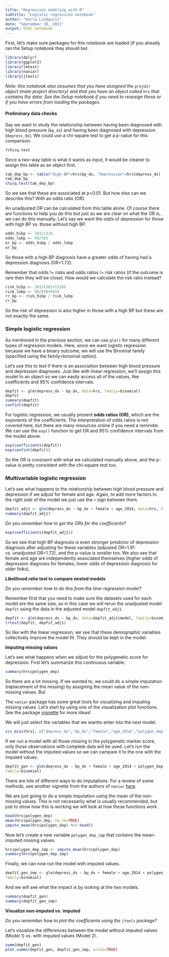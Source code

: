 ```yaml
---
title: "Regression modeling with R"
subtitle: "Logistic regression notebook"
author: "Karla Lindquist"
date: "September 30, 2021"
output: html_notebook
---
```


First, let's make sure packages for this notebook are loaded (if you already ran the Setup notebook they should be).

```r
library(dplyr)
library(ggplot2)
library(lmtest)
library(naniar)
library(jtools)
```

*Note: this notebook also assumes that you have assigned the `projdir` object (main project directory) and that you have an object called `hrs` that contains the data. See the Setup notebook if you need to reassign these or if you have errors from loading the packages.*

#### Preliminary data checks

Say we want to study the relationship between having been diagnosed with high blood pressure (`bp_dx`) and having been diagnosed with depression (`depress_dx`). We could use a chi-square test to get a p-value for this comparison.

```r
?chisq.test
```

Since a two-way table is what it wants as input, it would be cleaner to assign this table as an object first.

```r
tab_dep_bp <- table("High BP"=hrs$bp_dx, "Depression"=hrs$depress_dx)
tab_dep_bp
chisq.test(tab_dep_bp)
```

So we see that these are associated at p\<0.01. But how else can we describe this? With an odds ratio (OR).

An unadjusted OR can be calculated from this table alone. Of course there are functions to help you do this but just so we are clear on what the OR is, we can do this manually. Let's say we want the odds of depression for those with high BP vs. those without high BP.

```r
odds_hibp <- 381/1316 
odds_lobp <- 98/583
or_bp <- odds_hibp / odds_lobp
or_bp
```

So those with a high BP diagnosis have a greater odds of having had a depression diagnosis (OR=1.72).

Remember that odds != risks and odds ratios != risk ratios (if the outcome is rare then they will be close). How would we calculate the risk ratio instead?

```r
risk_hibp <- 381/(381+1316)
risk_lobp <- 98/(98+583)
rr_bp <- risk_hibp / risk_lobp
rr_bp
```

So the risk of depression is also higher in those with a high BP but these are not exactly the same.

### Simple logistic regression

As mentioned in the previous section, we can use `glm()` for many different types of regression models. Here, since we want logistic regression because we have a binary outcome, we will use the Binomial family (specified using the family=binomial option).

Let's use this to test if there is an association between high blood pressure and depression diagnoses. Just like with linear regression, we'll assign this model to an object so we can easily access all of the values, like coefficients and 95% confidence intervals.

```r
depfit <- glm(depress_dx ~ bp_dx, data=hrs, family=binomial) 
depfit 
summary(depfit) 
confint(depfit)
```

For logistic regression, we usually present **odds ratios (OR)**, which are the exponents of the coefficients. The interpretation of odds ratios is not covered here, but there are many resources online if you need a reminder. We can use the `exp()` function to get OR and 95% confidence intervals from the model above.

```r
exp(coefficients(depfit))
exp(confint(depfit))
```

So the OR is consisent with what we calculated manually above, and the p-value is pretty consistent with the chi-square test too.

### Multivariable logistic regression

Let's see what happens to the relationship between high blood pressure and depression if we adjust for female and age. Again, to add more factors to the right side of the model we just use the `+` sign between them.

```r
depfit_adj1 <- glm(depress_dx ~ bp_dx + female + age_2014, data=hrs, family=binomial) 
summary(depfit_adj1)
```

*Do you remember how to get the ORs for the coefficients?*

```r
exp(coefficients(depfit_adj1))
```

So we see that high BP diagnosis is even stronger predictor of depression diagnosis after adjusting for these variables (adjusted OR=1.91 vs. unadjusted OR=1.72), and the p-value is smaller too. We also see that female and age are independently associated themselves (higher odds of depression diagnosis for females, lower odds of depression diagnosis for older folks).

**Likelihood ratio test to compare nested models**

*Do you remember how to do this from the liner regression model?*

Remember first that you need to make sure the datasets used for each model are the same size, so in this case we will rerun the unadjusted model `depfit` using the data in the adjusted model `depfit_adj1`.

```r
depfit <- glm(depress_dx ~ bp_dx, data=depfit_adj1$model, family=binomial)
lrtest(depfit, depfit_adj1)
```

So like with the linear regression, we see that these demographic variables collectively improve the model fit. They should be kept in the model.

**Imputing missing values**

Let's see what happens when we adjust for the polygenetic score for depression. First let's summarize this continuous variable.

```r
summary(hrs$polygen_dep)
```

So there are a lot missing. If we wanted to, we could do a simple imputation (replacement of the missing) by assigning the mean value of the non-missing values. But

The `naniar` package has some great tools for visualizing and imputing missing values. Let's start by using one of the visualization plot functions. See the package [vignette](https://cran.r-project.org/web/packages/naniar/vignettes/getting-started-w-naniar.html) for more ideas!

We will just select the variables that we wantto enter into the next model.

```r
vis_miss(hrs[, c("depress_dx","bp_dx","female","age_2014","polygen_dep")])
```

If we run a model with all those missing in the polygenetic marker score, only those observations with complete data will be used. Let's run the model without the imputed values so we can campare it to the one with the imputed values.

```r
depfit_gen <- glm(depress_dx ~ bp_dx + female + age_2014 + polygen_dep, data=hrs,
family=binomial)
```

There are lots of different ways to do imputations. For a review of some methods, see another vignette from the authors of `naniar` [here](http://naniar.njtierney.com/articles/exploring-imputed-values.html).

We are just going to do a simple imputation using the mean of the non-missing values. This is not necessarily what is usually recommended, but just to show how this is working we will look at how these functions work.

```r
head(hrs$polygen_dep)
mean(hrs$polygen_dep, na.rm=TRUE)
impute_mean(hrs$polygen_dep) %>% head()
```

Now let's create a new variable `polygen_dep_imp` that contains the mean-imputed missing values.

```r
hrs$polygen_dep_imp <- impute_mean(hrs$polygen_dep)
summary(hrs$polygen_dep_imp)
```

Finally, we can now run the model with imputed values.

```r
depfit_gen_imp <- glm(depress_dx ~ bp_dx + female + age_2014 + polygen_dep_imp, data=hrs,
family=binomial)
```

And we will see what the impact is by looking at the two models.

```r
summary(depfit_gen)
summary(depfit_gen_imp)
```

**Visualize non-imputed vs. imputed**

*Do you remember how to plot the coefficients using the `jtools` package?*

Let's visualize the differences between the model without imputed values (Model 1) vs. with imputed values (Model 2).

```r
summ(depfit_gen)
plot_summs(depfit_gen, depfit_gen_imp, scale=TRUE)
```

